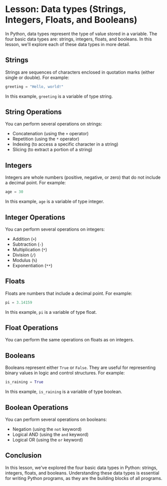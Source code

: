 # Lesson: Data types (Strings, Integers, Floats, and Booleans)

In Python, data types represent the type of value stored in a variable. The four basic data types are: strings, integers, floats, and booleans. In this lesson, we'll explore each of these data types in more detail.

## Strings

Strings are sequences of characters enclosed in quotation marks (either single or double). For example:

```python
greeting = "Hello, world!"
```

In this example, `greeting` is a variable of type string.

## String Operations

You can perform several operations on strings:

- Concatenation (using the `+` operator)
- Repetition (using the `*` operator)
- Indexing (to access a specific character in a string)
- Slicing (to extract a portion of a string)

## Integers

Integers are whole numbers (positive, negative, or zero) that do not include a decimal point. For example:

```python
age = 30
```

In this example, `age` is a variable of type integer.

## Integer Operations

You can perform several operations on integers:

- Addition (`+`)
- Subtraction (`-`)
- Multiplication (`*`)
- Division (`/`)
- Modulus (`%`)
- Exponentiation (`**`)

## Floats

Floats are numbers that include a decimal point. For example:

```python
pi = 3.14159
```

In this example, `pi` is a variable of type float.

## Float Operations

You can perform the same operations on floats as on integers.

## Booleans

Booleans represent either `True` or `False`. They are useful for representing binary values in logic and control structures. For example:

```python
is_raining = True
```

In this example, `is_raining` is a variable of type boolean.

## Boolean Operations

You can perform several operations on booleans:

- Negation (using the `not` keyword)
- Logical AND (using the `and` keyword)
- Logical OR (using the `or` keyword)

## Conclusion

In this lesson, we've explored the four basic data types in Python: strings, integers, floats, and booleans. Understanding these data types is essential for writing Python programs, as they are the building blocks of all programs.
